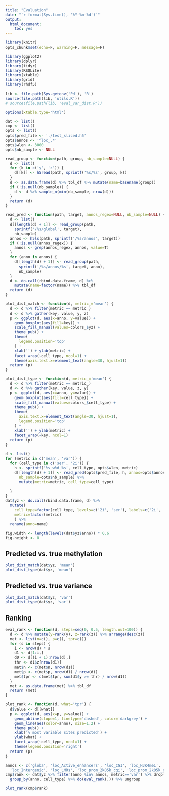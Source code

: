 ```yaml
---
title: "Evaluation"
date: "`r format(Sys.time(), '%Y-%m-%d')`"
output:
  html_document:
    toc: yes
---
```


```r
library(knitr)
opts_chunk$set(echo=F, warning=F, message=F)
```

```r
library(ggplot2)
library(dplyr)
library(tidyr)
library(RSQLite)
library(xtable)
library(grid)
library(rhdf5)

lib <- file.path(Sys.getenv('Pd'), 'R')
source(file.path(lib, 'utils.R'))
# source(file.path(lib, 'eval_var_dist.R'))
```

```r
options(xtable.type='html')
```

```r
dat <- list()
cmp <- list()
opts <- list()
opts$pred_file <- './test_sliced.h5'
opts$annos <- '^loc_.*'
opts$wlen <- 3000
opts$nb_sample <- NULL
```

```r
read_group <- function(path, group, nb_sample=NULL) {
  d <- list()
  for (k in c('y', 'z')) {
    d[[k]] <- h5read(path, sprintf('%s/%s', group, k))
  }
  d <- as.data.frame(d) %>% tbl_df %>% mutate(name=basename(group))
  if (!is.null(nb_sample)) {
    d <- d %>% sample_n(min(nb_sample, nrow(d)))
  }
  return (d)
}

read_pred <- function(path, target, annos_regex=NULL, nb_sample=NULL) {
  d <- list()
  d[[length(d) + 1]] <- read_group(path,
    sprintf('/%s/global', target),
    nb_sample)
  annos <- h5ls(path, sprintf('/%s/annos', target))
  if (!is.null(annos_regex)) {
    annos <- grep(annos_regex, annos, value=T)
  }
  for (anno in annos) {
    d[[length(d) + 1]] <- read_group(path,
      sprintf('/%s/annos/%s', target, anno),
      nb_sample)
  }
  d <- do.call(rbind.data.frame, d) %>%
    mutate(name=factor(name)) %>% tbl_df
  return (d)
}

plot_dist_match <- function(d, metric_='mean') {
  d <- d %>% filter(metric == metric_)
  d <- d %>% gather(key, value, y, z)
  p <- ggplot(d, aes(x=anno, y=value)) +
    geom_boxplot(aes(fill=key)) +
    scale_fill_manual(values=colors_$yz) +
    theme_pub() +
    theme(
      legend.position='top'
    ) +
    xlab('') + ylab(metric) +
    facet_wrap(~cell_type, ncol=1) +
    theme(axis.text.x=element_text(angle=30, hjust=1))
  return (p)
}

plot_dist_type <- function(d, metric_='mean') {
  d <- d %>% filter(metric == metric_)
  d <- d %>% gather(key, value, z, y)
  p <- ggplot(d, aes(x=anno, y=value)) +
    geom_boxplot(aes(fill=cell_type)) +
    scale_fill_manual(values=colors_$cell_type) +
    theme_pub() +
    theme(
      axis.text.x=element_text(angle=30, hjust=1),
      legend.position='top'
    ) +
    xlab('') + ylab(metric) +
    facet_wrap(~key, ncol=1)
  return (p)
}
```

```r
d <- list()
for (metric in c('mean', 'var')) {
  for (cell_type in c('ser', '2i')) {
    h <- sprintf('%s_w%d_%s', cell_type, opts$wlen, metric)
    d[[length(d) + 1]] <- read_pred(opts$pred_file, h, annos=opts$annos,
      nb_sample=opts$nb_sample) %>%
      mutate(metric=metric, cell_type=cell_type)

  }
}
dat$yz <- do.call(rbind.data.frame, d) %>%
  mutate(
    cell_type=factor(cell_type, levels=c('2i', 'ser'), labels=c('2i', 'serum')),
    metric=factor(metric)
    ) %>%
  rename(anno=name)
```

```r
fig.width <- length(levels(dat$yz$anno)) * 0.6
fig.height <- 8
```

## Predicted vs. true methylation
```r
plot_dist_match(dat$yz, 'mean')
plot_dist_type(dat$yz, 'mean')
```

## Predicted vs. true variance
```r
plot_dist_match(dat$yz, 'var')
plot_dist_type(dat$yz, 'var')
```

## Ranking

```r
eval_rank <- function(d, steps=seq(0, 0.5, length.out=100)) {
  d <- d %>% mutate(y=rank(y), z=rank(z)) %>% arrange(desc(z))
  met <- list(n=c(), p=c(), tpr=c())
  for (s in steps) {
    i <- nrow(d) * s
    d1 <- d[1:i,]
    d0 <- d[(i + 1):nrow(d),]
    thr <- d1$z[nrow(d1)]
    met$n <- c(met$n, nrow(d1))
    met$p <- c(met$p, nrow(d1) / nrow(d))
    met$tpr <- c(met$tpr, sum(d1$y >= thr) / nrow(d1))
  }
  met <- as.data.frame(met) %>% tbl_df
  return (met)
}

plot_rank <- function(d, what='tpr') {
  d$value <- d[[what]]
  p <- ggplot(d, aes(x=p, y=value)) +
    geom_abline(slope=1, linetype='dashed', color='darkgrey') +
    geom_line(aes(color=anno), size=1.2) +
    theme_pub() +
    xlab('% most variable sites predicted') +
    ylab(what) +
    facet_wrap(~cell_type, ncol=1) +
    theme(legend.position='right')
  return (p)
}

annos <- c('globa', 'loc_Active_enhancers', 'loc_CGI', 'loc_H3K4me1',
  'loc_Intergenic', 'loc_LMRs', 'loc_prom_2k05k_cgi', 'loc_prom_2k05k_ncgi')
cmp$rank <- dat$yz %>% filter(anno %in% annos, metric=='var') %>% droplevels %>%
  group_by(anno, cell_type) %>% do(eval_rank(.)) %>% ungroup
```

```r
plot_rank(cmp$rank)
```
